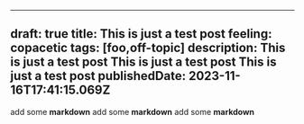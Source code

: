 
---
draft: true
title: This is just a test post
feeling: copacetic
tags: [foo,off-topic]
description: This is just a test post This is just a test post This is just a test post
publishedDate: 2023-11-16T17:41:15.069Z
---


add some **markdown**
<TLDR>add some **markdown**</TLDR>
<Sidenote>add some **markdown**</Sidenote>
<YTVideo id="jO3f3zNwgFA" client:load />